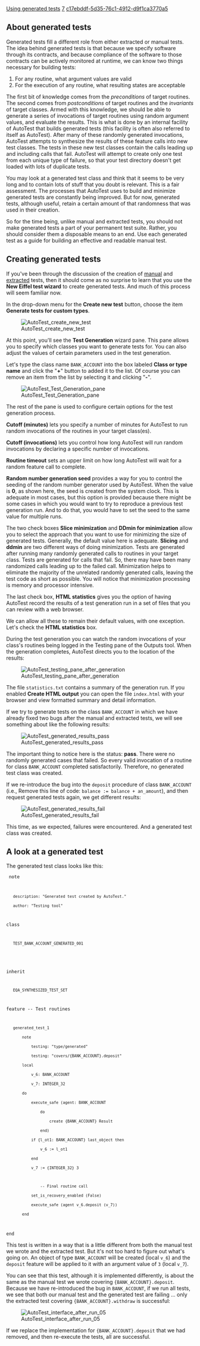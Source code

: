 [[Property:title|Using generated tests]]
[[Property:weight|7]]
[[Property:uuid|c17ebddf-5d35-76c1-4912-d9f1ca3770a5]]
==About generated tests==

Generated tests fill a different role from either extracted or manual tests. The idea behind generated tests is that because we specify software through its contracts, and because compliance of the software to those contracts can be actively monitored at runtime, we can know two things necessary for building tests:
#For any routine, what argument values are valid 
#For the execution of any routine, what resulting states are acceptable

The first bit of knowledge comes from the ''preconditions'' of target routines. The second comes from ''postconditions'' of target routines and the ''invariants'' of target classes. Armed with this knowledge, we should be able to generate a series of invocations of target routines using random argument values, and evaluate the results. This is what is done by an internal facility of AutoTest that builds generated tests (this facility is often also referred to itself as AutoTest). After many of these randomly generated invocations, AutoTest attempts to synthesize the results of these feature calls into new test classes. The tests in these new test classes contain the calls leading up and including calls that fail. AutoTest will attempt to create only one test from each unique type of failure, so that your test directory doesn't get loaded with lots of duplicate tests.

You may look at a generated test class and think that it seems to be very long and to contain lots of stuff that you doubt is relevant. This is a fair assessment. The processes that AutoTest uses to build and minimize generated tests are constantly being improved. But for now, generated tests, although useful, retain a certain amount of that randomness that was used in their creation. 

So for the time being, unlike manual and extracted tests, you should not make generated tests a part of your permanent test suite. Rather, you should consider them a disposable means to an end. Use each generated test as a guide for building an effective and readable manual test. 


==Creating generated tests==


{{UpdateNeeded}}


{{UnderConstruction}}


If you've been through the discussion of the creation of [[Create a manual test|manual]] and [[Using extracted tests|extracted]] tests, then it should come as no surprise to learn that you use the '''New Eiffel test wizard''' to create generated tests. And much of this process will seem familiar now. 

In the drop-down menu for the '''Create new test''' button, choose the item '''Generate tests for custom types'''. 


[[Image:AutoTest create new test]]


At this point, you'll see the '''Test Generation''' wizard pane. This pane allows you to specify which classes you want to generate tests for. You can also adjust the values of certain parameters used in the test generation.

Let's type the class name <code>BANK_ACCOUNT</code> into the box labeled '''Class or type name''' and click the "'''+'''" button to added it to the list. Of course you can remove an item from the list by selecting it and clicking "'''-'''".


[[Image:AutoTest Test Generation pane]]


The rest of the pane is used to configure certain options for the test generation process.

'''Cutoff (minutes)''' lets you specify a number of minutes for AutoTest to run random invocations of the routines in your target class(es).

'''Cutoff (invocations)''' lets you control how long AutoTest will run random invocations by declaring a specific number of invocations.

'''Routine timeout''' sets an upper limit on how long AutoTest will wait for a random feature call to complete.

'''Random number generation seed''' provides a way for you to control the seeding of the random number generator used by AutoTest. When the value is '''0''', as shown here, the seed is created from the system clock. This is adequate in most cases, but this option is provided because there might be some cases in which you would want to try to reproduce a previous test generation run. And to do that, you would have to set the seed to the same value for multiple runs.

The two check boxes '''Slice minimization''' and '''DDmin for minimization''' allow you to select the approach that you want to use for minimizing the size of generated tests. Generally, the default value here is adequate. '''Slicing''' and '''ddmin''' are two different ways of doing minimization. Tests are generated after running many randomly generated calls to routines in your target class. Tests are generated for calls that fail. So, there may have been many randomized calls leading up to the failed call. Minimization helps to eliminate the majority of the unrelated randomly generated calls, leaving the test code as short as possible. You will notice that minimization processing is memory and processor intensive. 

The last check box, '''HTML statistics''' gives you the option of having AutoTest record the results of a test generation run in a set of files that you can review with a web browser. 

We can allow all these to remain their default values, with one exception. Let's check the '''HTML statistics''' box. 



During the test generation you can watch the random invocations of your class's routines being logged in the Testing pane of the Outputs tool. When the generation completes, AutoTest directs you to the location of the results:


[[Image:AutoTest testing pane after generation]]


The file <code>statistics.txt</code> contains a summary of the generation run. If you enabled '''Create HTML output''' you can open the file <code lang="text">index.html</code> with your browser and view formatted summary and detail information.


{{note|The '''result''' directory includes files that summarize the whole generated testing process. Some of these are lengthy because they contain information on test cases used for each target routine.  }}


If we try to generate tests on the class <code>BANK_ACCOUNT</code> in which we have already fixed two bugs after the manual and extracted tests, we will see something about like the following results:


[[Image:AutoTest generated results pass]]


The important thing to notice here is the status: '''pass'''. There were no randomly generated cases that failed. So every valid invocation of a routine for class <code>BANK_ACCOUNT</code> completed satisfactorily. Therefore, no generated test class was created.

If we re-introduce the bug into the <code>deposit</code> procedure of class <code>BANK_ACCOUNT</code> (i.e., Remove this line of code: <code>balance := balance + an_amount</code>), and then request generated tests again, we get different results:


[[Image:AutoTest generated results fail]]


This time, as we expected, failures were encountered. And a generated test class was created. 


==A look at a generated test==


The generated test class looks like this:


<code>
note
    description: "Generated test created by AutoTest."
    author: "Testing tool"

class
    TEST_BANK_ACCOUNT_GENERATED_001
	
inherit
    EQA_SYNTHESIZED_TEST_SET

feature -- Test routines

    generated_test_1
        note
            testing: "type/generated"
            testing: "covers/{BANK_ACCOUNT}.deposit"
        local
            v_6: BANK_ACCOUNT
            v_7: INTEGER_32
        do
            execute_safe (agent: BANK_ACCOUNT
                do
                    create {BANK_ACCOUNT} Result
                end)
            if {l_ot1: BANK_ACCOUNT} last_object then
                v_6 := l_ot1
            end
            v_7 := {INTEGER_32} 3

                -- Final routine call
            set_is_recovery_enabled (False)
            execute_safe (agent v_6.deposit (v_7))
        end

end
</code> 


{{note|If you've been following along by the doing these examples in EiffelStudio, you may notice that your generated class looks slightly different. }}


This test is written in a way that is a little different from both the manual test we wrote and the extracted test. But it's not too hard to figure out what's going on. An object of type <code>BANK_ACCOUNT</code> will be created (local <code>v_6</code>) and the <code>deposit</code> feature will be applied to it with an argument value of <code>3</code> (local <code>v_7</code>). 

You can see that this test, although it is implemented differently, is about the same as the manual test we wrote covering <code>{BANK_ACCOUNT}.deposit</code>. Because we have re-introduced the bug in <code>BANK_ACCOUNT</code>, if we run all tests, we see that both our manual test and the generated test are failing ... only the extracted test covering <code>{BANK_ACCOUNT}.withdraw</code> is successful:


[[Image:AutoTest interface after run 05]]


If we replace the implementation for <code>{BANK_ACCOUNT}.deposit</code> that we had removed, and then re-execute the tests, all are successful.



